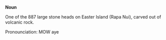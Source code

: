 '''Noun'''

One of the 887 large stone heads on Easter Island (Rapa Nui), carved out of volcanic rock.

Pronounciation: MOW aye